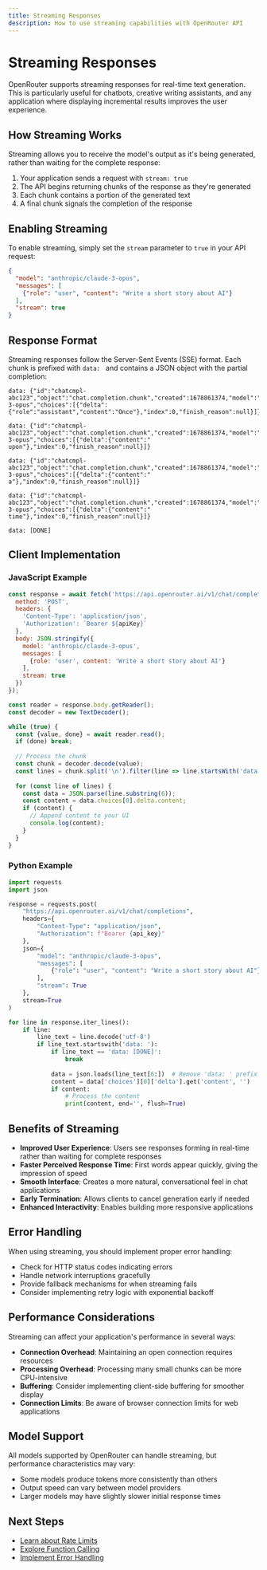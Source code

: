 ```yaml
---
title: Streaming Responses
description: How to use streaming capabilities with OpenRouter API
---
```


# Streaming Responses

OpenRouter supports streaming responses for real-time text generation. This is particularly useful for chatbots, creative writing assistants, and any application where displaying incremental results improves the user experience.

## How Streaming Works

Streaming allows you to receive the model's output as it's being generated, rather than waiting for the complete response:

1. Your application sends a request with `stream: true`
2. The API begins returning chunks of the response as they're generated
3. Each chunk contains a portion of the generated text
4. A final chunk signals the completion of the response

## Enabling Streaming

To enable streaming, simply set the `stream` parameter to `true` in your API request:

```json
{
  "model": "anthropic/claude-3-opus",
  "messages": [
    {"role": "user", "content": "Write a short story about AI"}
  ],
  "stream": true
}
```

## Response Format

Streaming responses follow the Server-Sent Events (SSE) format. Each chunk is prefixed with `data: ` and contains a JSON object with the partial completion:

```
data: {"id":"chatcmpl-abc123","object":"chat.completion.chunk","created":1678861374,"model":"anthropic/claude-3-opus","choices":[{"delta":{"role":"assistant","content":"Once"},"index":0,"finish_reason":null}]}

data: {"id":"chatcmpl-abc123","object":"chat.completion.chunk","created":1678861374,"model":"anthropic/claude-3-opus","choices":[{"delta":{"content":" upon"},"index":0,"finish_reason":null}]}

data: {"id":"chatcmpl-abc123","object":"chat.completion.chunk","created":1678861374,"model":"anthropic/claude-3-opus","choices":[{"delta":{"content":" a"},"index":0,"finish_reason":null}]}

data: {"id":"chatcmpl-abc123","object":"chat.completion.chunk","created":1678861374,"model":"anthropic/claude-3-opus","choices":[{"delta":{"content":" time"},"index":0,"finish_reason":null}]}

data: [DONE]
```

## Client Implementation

### JavaScript Example

```javascript
const response = await fetch('https://api.openrouter.ai/v1/chat/completions', {
  method: 'POST',
  headers: {
    'Content-Type': 'application/json',
    'Authorization': `Bearer ${apiKey}`
  },
  body: JSON.stringify({
    model: 'anthropic/claude-3-opus',
    messages: [
      {role: 'user', content: 'Write a short story about AI'}
    ],
    stream: true
  })
});

const reader = response.body.getReader();
const decoder = new TextDecoder();

while (true) {
  const {value, done} = await reader.read();
  if (done) break;
  
  // Process the chunk
  const chunk = decoder.decode(value);
  const lines = chunk.split('\n').filter(line => line.startsWith('data: ') && line !== 'data: [DONE]');
  
  for (const line of lines) {
    const data = JSON.parse(line.substring(6));
    const content = data.choices[0].delta.content;
    if (content) {
      // Append content to your UI
      console.log(content);
    }
  }
}
```

### Python Example

```python
import requests
import json

response = requests.post(
    "https://api.openrouter.ai/v1/chat/completions",
    headers={
        "Content-Type": "application/json",
        "Authorization": f"Bearer {api_key}"
    },
    json={
        "model": "anthropic/claude-3-opus",
        "messages": [
            {"role": "user", "content": "Write a short story about AI"}
        ],
        "stream": True
    },
    stream=True
)

for line in response.iter_lines():
    if line:
        line_text = line.decode('utf-8')
        if line_text.startswith('data: '):
            if line_text == 'data: [DONE]':
                break
            
            data = json.loads(line_text[6:])  # Remove 'data: ' prefix
            content = data['choices'][0]['delta'].get('content', '')
            if content:
                # Process the content
                print(content, end='', flush=True)
```

## Benefits of Streaming

- **Improved User Experience**: Users see responses forming in real-time rather than waiting for complete responses
- **Faster Perceived Response Time**: First words appear quickly, giving the impression of speed
- **Smooth Interface**: Creates a more natural, conversational feel in chat applications
- **Early Termination**: Allows clients to cancel generation early if needed
- **Enhanced Interactivity**: Enables building more responsive applications

## Error Handling

When using streaming, you should implement proper error handling:

- Check for HTTP status codes indicating errors
- Handle network interruptions gracefully
- Provide fallback mechanisms for when streaming fails
- Consider implementing retry logic with exponential backoff

## Performance Considerations

Streaming can affect your application's performance in several ways:

- **Connection Overhead**: Maintaining an open connection requires resources
- **Processing Overhead**: Processing many small chunks can be more CPU-intensive
- **Buffering**: Consider implementing client-side buffering for smoother display
- **Connection Limits**: Be aware of browser connection limits for web applications

## Model Support

All models supported by OpenRouter can handle streaming, but performance characteristics may vary:

- Some models produce tokens more consistently than others
- Output speed can vary between model providers
- Larger models may have slightly slower initial response times

## Next Steps

- [Learn about Rate Limits](/docs/api/rate-limits)
- [Explore Function Calling](/docs/api/function-calling)
- [Implement Error Handling](/docs/api/errors)
